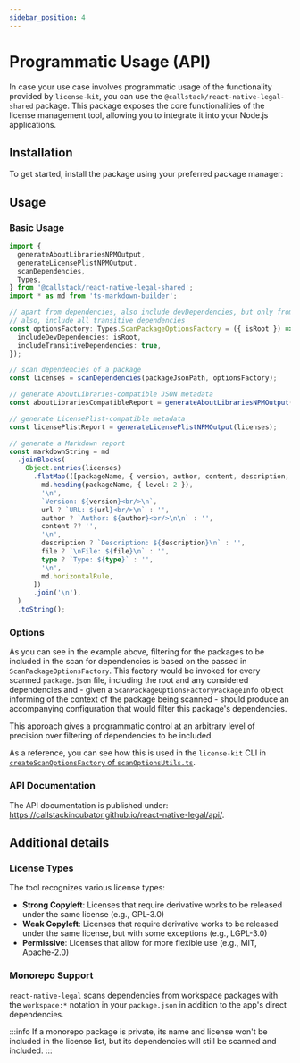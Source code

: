 ```yaml
---
sidebar_position: 4
---
```



# Programmatic Usage (API)

In case your use case involves programmatic usage of the functionality provided by `license-kit`, you can use the `@callstack/react-native-legal-shared` package. This package exposes the core functionalities of the license management tool, allowing you to integrate it into your Node.js applications.

## Installation

To get started, install the package using your preferred package manager:

<PackageManagerTabs command="install @callstack/react-native-legal-shared" />

## Usage

### Basic Usage

```typescript
import {
  generateAboutLibrariesNPMOutput,
  generateLicensePlistNPMOutput,
  scanDependencies,
  Types,
} from '@callstack/react-native-legal-shared';
import * as md from 'ts-markdown-builder';

// apart from dependencies, also include devDependencies, but only from the root package.json;
// also, include all transitive dependencies
const optionsFactory: Types.ScanPackageOptionsFactory = ({ isRoot }) => ({
  includeDevDependencies: isRoot,
  includeTransitiveDependencies: true,
});

// scan dependencies of a package
const licenses = scanDependencies(packageJsonPath, optionsFactory);

// generate AboutLibraries-compatible JSON metadata
const aboutLibrariesCompatibleReport = generateAboutLibrariesNPMOutput(licenses);

// generate LicensePlist-compatible metadata
const licensePlistReport = generateLicensePlistNPMOutput(licenses);

// generate a Markdown report
const markdownString = md
  .joinBlocks(
    Object.entries(licenses)
      .flatMap(([packageName, { version, author, content, description, file, type, url }]) => [
        md.heading(packageName, { level: 2 }),
        '\n',
        `Version: ${version}<br/>\n`,
        url ? `URL: ${url}<br/>\n` : '',
        author ? `Author: ${author}<br/>\n\n` : '',
        content ?? '',
        '\n',
        description ? `Description: ${description}\n` : '',
        file ? `\nFile: ${file}\n` : '',
        type ? `Type: ${type}` : '',
        '\n',
        md.horizontalRule,
      ])
      .join('\n'),
  )
  .toString();
```

### Options

As you can see in the example above, filtering for the packages to be included in the scan for dependencies is based on the passed in `ScanPackageOptionsFactory`. This factory would be invoked for every scanned `package.json` file, including the root and any considered dependencies and - given a `ScanPackageOptionsFactoryPackageInfo` object informing of the context of the package being scanned - should produce an accompanying configuration that would filter this package's dependencies.

This approach gives a programmatic control at an arbitrary level of precision over filtering of dependencies to be included.

As a reference, you can see how this is used in the `license-kit` CLI in [`createScanOptionsFactory` of `scanOptionsUtils.ts`](https://github.com/callstackincubator/react-native-legal/blob/main/packages/license-kit/src/scanOptionsUtils.ts).

### API Documentation

The API documentation is published under: https://callstackincubator.github.io/react-native-legal/api/.

## Additional details

### License Types

The tool recognizes various license types:

- **Strong Copyleft**: Licenses that require derivative works to be released under the same license (e.g., GPL-3.0)
- **Weak Copyleft**: Licenses that require derivative works to be released under the same license, but with some exceptions (e.g., LGPL-3.0)
- **Permissive**: Licenses that allow for more flexible use (e.g., MIT, Apache-2.0)

### Monorepo Support

`react-native-legal` scans dependencies from workspace packages with the `workspace:*` notation in your `package.json` in addition to the app's direct dependencies.

:::info
If a monorepo package is private, its name and license won't be included in the license list, but its dependencies will still be scanned and included.
:::
